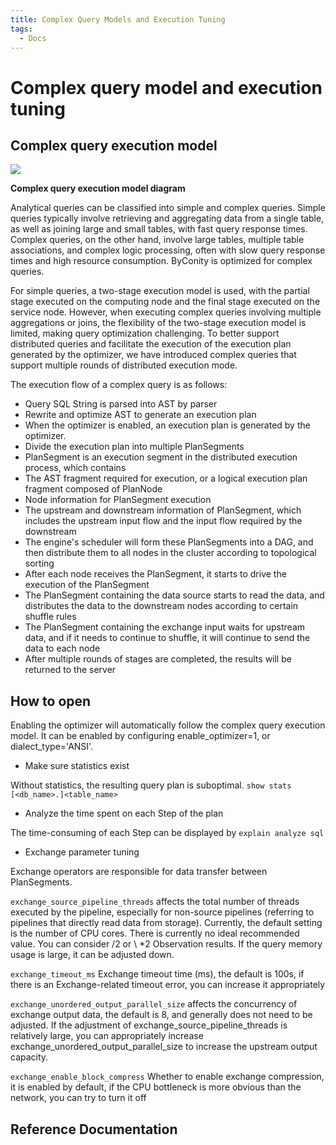 ```yaml
---
title: Complex Query Models and Execution Tuning
tags:
  - Docs
---
```


# Complex query model and execution tuning

## Complex query execution model

![](./assets/complex-query-model-and-optimisation/boxcnUIHT3GY66QcCm0sXdVUrxc.png)

**Complex query execution model diagram**

Analytical queries can be classified into simple and complex queries. Simple queries typically involve retrieving and aggregating data from a single table, as well as joining large and small tables, with fast query response times. Complex queries, on the other hand, involve large tables, multiple table associations, and complex logic processing, often with slow query response times and high resource consumption. ByConity is optimized for complex queries.

For simple queries, a two-stage execution model is used, with the partial stage executed on the computing node and the final stage executed on the service node. However, when executing complex queries involving multiple aggregations or joins, the flexibility of the two-stage execution model is limited, making query optimization challenging. To better support distributed queries and facilitate the execution of the execution plan generated by the optimizer, we have introduced complex queries that support multiple rounds of distributed execution mode.

The execution flow of a complex query is as follows:

- Query SQL String is parsed into AST by parser
- Rewrite and optimize AST to generate an execution plan
- When the optimizer is enabled, an execution plan is generated by the optimizer.
- Divide the execution plan into multiple PlanSegments
- PlanSegment is an execution segment in the distributed execution process, which contains
- The AST fragment required for execution, or a logical execution plan fragment composed of PlanNode
- Node information for PlanSegment execution
- The upstream and downstream information of PlanSegment, which includes the upstream input flow and the input flow required by the downstream
- The engine's scheduler will form these PlanSegments into a DAG, and then distribute them to all nodes in the cluster according to topological sorting
- After each node receives the PlanSegment, it starts to drive the execution of the PlanSegment
- The PlanSegment containing the data source starts to read the data, and distributes the data to the downstream nodes according to certain shuffle rules
- The PlanSegment containing the exchange input waits for upstream data, and if it needs to continue to shuffle, it will continue to send the data to each node
- After multiple rounds of stages are completed, the results will be returned to the server

## How to open

Enabling the optimizer will automatically follow the complex query execution model. It can be enabled by configuring enable_optimizer=1, or dialect_type='ANSI'.

- Make sure statistics exist

Without statistics, the resulting query plan is suboptimal. `show stats [<db_name>.]<table_name>`

- Analyze the time spent on each Step of the plan

The time-consuming of each Step can be displayed by `explain analyze sql`

- Exchange parameter tuning

Exchange operators are responsible for data transfer between PlanSegments.

`exchange_source_pipeline_threads` affects the total number of threads executed by the pipeline, especially for non-source pipelines (referring to pipelines that directly read data from storage). Currently, the default setting is the number of CPU cores. There is currently no ideal recommended value. You can consider /2 or \ *2 Observation results. If the query memory usage is large, it can be adjusted down.

`exchange_timeout_ms` Exchange timeout time (ms), the default is 100s, if there is an Exchange-related timeout error, you can increase it appropriately

`exchange_unordered_output_parallel_size` affects the concurrency of exchange output data, the default is 8, and generally does not need to be adjusted. If the adjustment of exchange_source_pipeline_threads is relatively large, you can appropriately increase exchange_unordered_output_parallel_size to increase the upstream output capacity.

`exchange_enable_block_compress` Whether to enable exchange compression, it is enabled by default, if the CPU bottleneck is more obvious than the network, you can try to turn it off

## Reference Documentation
